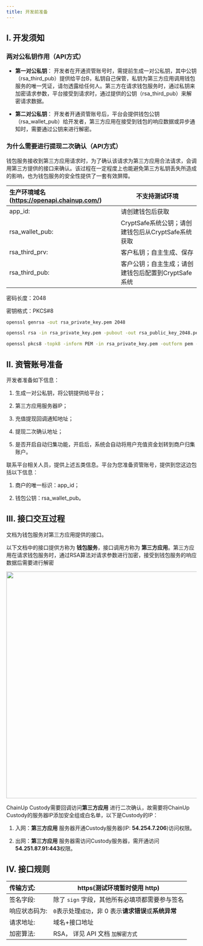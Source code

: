 ---
title: 开发前准备
---


## I. 开发须知

### 两对公私钥作用（API方式）

- **第一对公私钥**： 开发者在开通资管账号时，需提前生成一对公私钥，其中公钥（rsa_third_pub）提供给平台B，私钥自己保管，私钥为第三方应用调用钱包服务的唯一凭证，请勿透露给任何人。第三方在请求钱包服务时，通过私钥来加密请求参数，平台接受到请求时，通过提供的公钥（rsa_third_pub）来解密请求数据。

- **第二对公私钥**： 开发者开通资管账号后，平台会提供钱包公钥（rsa_wallet_pub）给开发者，第三方应用在接受到钱包的响应数据或异步通知时，需要通过公钥来进行解密。

### 为什么需要进行提现二次确认（API方式）

钱包服务接收到第三方应用请求时，为了确认该请求为第三方应用合法请求，会调用第三方提供的接口来确认。该过程在一定程度上也能避免第三方私钥丢失所造成的影响，也为钱包服务的安全性提供了一套有效屏障。

| 生产环境域名 (https://openapi.chainup.com/)  |  不支持测试环境                 |
| :---------------------------- | ------------------------------------------------- |
| app_id:                       | 请创建钱包后获取                                  |
| rsa_wallet_pub:               | CryptSafe系统公钥；请创建钱包后从CryptSafe系统获取    |
| rsa_third_prv:                | 客户私钥；自主生成、保存                          |
| rsa_third_pub:                | 客户公钥；自主生成；请创建钱包后配置到CryptSafe系统 |

密码长度：2048

密钥格式：PKCS#8

```sh
openssl genrsa -out rsa_private_key.pem 2048

openssl rsa -in rsa_private_key.pem -pubout -out rsa_public_key_2048.pem

openssl pkcs8 -topk8 -inform PEM -in rsa_private_key.pem -outform pem -nocrypt -out private_pkcs8.pem
```


## II. 资管账号准备

开发者准备如下信息：

1. 生成一对公私钥，将公钥提供给平台；

2. 第三方应用服务器IP；

3. 充值提现回调通知地址；

4. 提现二次确认地址；

5. 是否开启自动归集功能，开启后，系统会自动将用户充值资金划转到商户归集账户。

联系平台相关人员，提供上述五类信息。平台为您准备资管账号，提供到您这边包括以下信息：

1. 商户的唯一标识：app_id；

2. 钱包公钥：rsa_wallet_pub。


## III. 接口交互过程

文档为钱包服务对第三方应用提供的接口。

以下文档中的接口提供方称为 **钱包服务**，接口调用方称为 **第三方应用**。第三方应用在请求钱包服务时，通过RSA算法对请求参数进行加密，接受到钱包服务的响应数据后需要进行解密

<div className="w-full flex items-center justify-center">
    <img src="/images/apis/cusotdy-prepare_cn.png" width="600"/>
</div>

ChainUp Custody需要回调访问**第三方应用** 进行二次确认，故需要将ChainUp Custody的服务器IP添加安全组或白名单，以下是Custody的IP：

1. 入网：**第三方应用** 服务器开通Custody服务器(IP: **54.254.7.206**)访问权限。

2. 出网：**第三方应用** 服务器需访问Custody服务器，需开通访问**54.251.87.91:443**权限。

## IV. 接口规则

| 传输方式:     | https(测试环境暂时使用 http)                 |
| :------------ | -------------------------------------------- |
| 签名字段:     | 除了 `sign` 字段，其他所有必填项都需要参与签名 |
| 响应状态码为: | `0`表示处理`成功`，非 0 表示**请求错误**或**系统异常** |
| 请求地址:     | 域名+接口地址                                |
| 加密算法:     | RSA， 详见 API 文档 `加解密方式`       |
